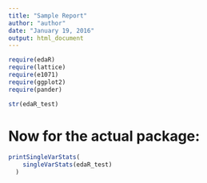 ```yaml
---
title: "Sample Report"
author: "author"
date: "January 19, 2016"
output: html_document
---
```


```r
require(edaR)
require(lattice)
require(e1071)
require(ggplot2)
require(pander)

str(edaR_test)

```
# Now for the actual package:


```r
printSingleVarStats(
    singleVarStats(edaR_test)
  )

```

